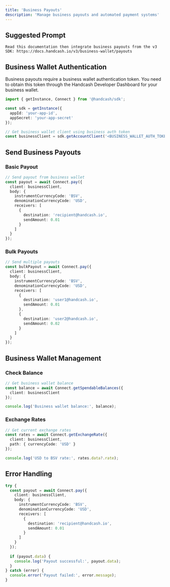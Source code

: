 ```yaml
---
title: 'Business Payouts'
description: 'Manage business payouts and automated payment systems'
---
```


## Suggested Prompt

```text
Read this documentation then integrate business payouts from the v3 SDK: https://docs.handcash.io/v3/business-wallet/payouts
```

## Business Wallet Authentication

Business payouts require a business wallet authentication token. You need to obtain this token through the Handcash Developer Dashboard for your business wallet.

```typescript
import { getInstance, Connect } from '@handcash/sdk';

const sdk = getInstance({
  appId: 'your-app-id',
  appSecret: 'your-app-secret'
});

// Get business wallet client using business auth token
const businessClient = sdk.getAccountClient('<BUSINESS_WALLET_AUTH_TOKEN>');
```

## Send Business Payouts

### Basic Payout

```typescript
// Send payout from business wallet
const payout = await Connect.pay({
  client: businessClient,
  body: {
    instrumentCurrencyCode: 'BSV',
    denominationCurrencyCode: 'USD',
    receivers: [
      {
        destination: 'recipient@handcash.io',
        sendAmount: 0.01
      }
    ]
  }
});
```

### Bulk Payouts

```typescript
// Send multiple payouts
const bulkPayout = await Connect.pay({
  client: businessClient,
  body: {
    instrumentCurrencyCode: 'BSV',
    denominationCurrencyCode: 'USD',
    receivers: [
      {
        destination: 'user1@handcash.io',
        sendAmount: 0.01
      },
      {
        destination: 'user2@handcash.io',
        sendAmount: 0.02
      }
    ]
  }
});
```

## Business Wallet Management

### Check Balance

```typescript
// Get business wallet balance
const balance = await Connect.getSpendableBalances({
  client: businessClient
});

console.log('Business wallet balance:', balance);
```

### Exchange Rates

```typescript
// Get current exchange rates
const rates = await Connect.getExchangeRate({
  client: businessClient,
  path: { currencyCode: 'USD' }
});

console.log('USD to BSV rate:', rates.data?.rate);
```

## Error Handling

```typescript
try {
  const payout = await Connect.pay({
    client: businessClient,
    body: {
      instrumentCurrencyCode: 'BSV',
      denominationCurrencyCode: 'USD',
      receivers: [
        {
          destination: 'recipient@handcash.io',
          sendAmount: 0.01
        }
      ]
    }
  });
  
  if (payout.data) {
    console.log('Payout successful:', payout.data);
  }
} catch (error) {
  console.error('Payout failed:', error.message);
}
```
